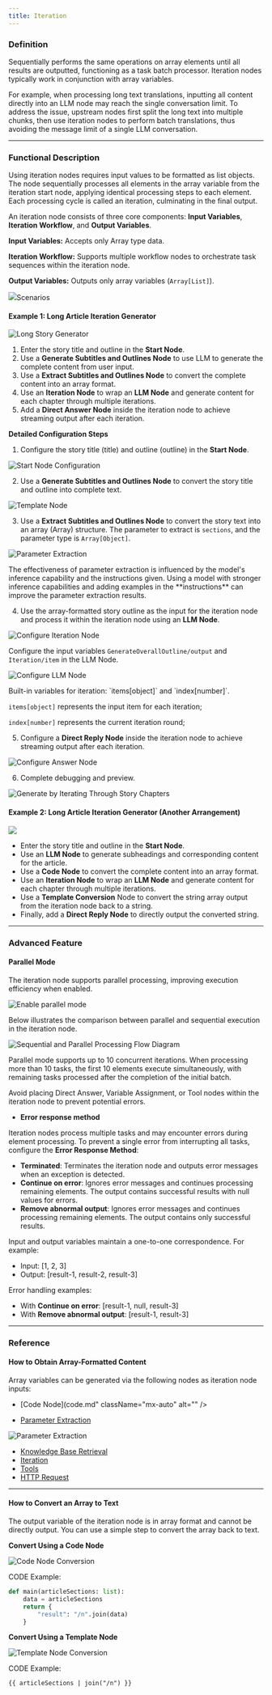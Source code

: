 ```yaml
---
title: Iteration
---
```



### Definition

Sequentially performs the same operations on array elements until all results are outputted, functioning as a task batch processor. Iteration nodes typically work in conjunction with array variables.

For example, when processing long text translations, inputting all content directly into an LLM node may reach the single conversation limit. To address the issue, upstream nodes first split the long text into multiple chunks, then use iteration nodes to perform batch translations, thus avoiding the message limit of a single LLM conversation.

***

### Functional Description

Using iteration nodes requires input values to be formatted as list objects. The node sequentially processes all elements in the array variable from the iteration start node, applying identical processing steps to each element. Each processing cycle is called an iteration, culminating in the final output.

An iteration node consists of three core components: **Input Variables**, **Iteration Workflow**, and **Output Variables**.

**Input Variables:** Accepts only Array type data.

**Iteration Workflow:** Supports multiple workflow nodes to orchestrate task sequences within the iteration node.

**Output Variables:** Outputs only array variables (`Array[List]`). 

<div class="image-side-by-side">
  <img
src="https://assets-docs.dify.ai/2024/12/7c94bccbb6f8dc4570c69c2bf02ec6d3.png)

### Scenarios

#### **Example 1: Long Article Iteration Generator**

![Long Story Generator](https://assets-docs.dify.ai/dify-enterprise-mintlify/en/guides/workflow/node/3a403551d48b178d0a41ce2a5748dd2d.png)

1. Enter the story title and outline in the **Start Node**.
2. Use a **Generate Subtitles and Outlines Node** to use LLM to generate the complete content from user input.
3. Use a **Extract Subtitles and Outlines Node** to convert the complete content into an array format.
4. Use an **Iteration Node** to wrap an **LLM Node** and generate content for each chapter through multiple iterations.
5. Add a **Direct Answer Node** inside the iteration node to achieve streaming output after each iteration.

**Detailed Configuration Steps**

1. Configure the story title (title) and outline (outline) in the **Start Node**.

![Start Node Configuration](https://assets-docs.dify.ai/dify-enterprise-mintlify/en/guides/workflow/node/3af1c2ed0df00f19e584bcf511302f55.png)

2. Use a **Generate Subtitles and Outlines Node** to convert the story title and outline into complete text.

![Template Node](https://assets-docs.dify.ai/dify-enterprise-mintlify/en/guides/workflow/node/55f1eceb43bd6e301078a08584988b18.png)

3. Use a **Extract Subtitles and Outlines Node** to convert the story text into an array (Array) structure. The parameter to extract is `sections`, and the parameter type is `Array[Object]`.

![Parameter Extraction](https://assets-docs.dify.ai/dify-enterprise-mintlify/en/guides/workflow/node/d3beee536ff3c35f4e1eb1ab610f35d7.png)

<Info>
The effectiveness of parameter extraction is influenced by the model's inference capability and the instructions given. Using a model with stronger inference capabilities and adding examples in the **instructions** can improve the parameter extraction results.
</Info>

4. Use the array-formatted story outline as the input for the iteration node and process it within the iteration node using an **LLM Node**.

![Configure Iteration Node](https://assets-docs.dify.ai/dify-enterprise-mintlify/en/guides/workflow/node/ac91582998868004b298afe2f04e5589.png)

Configure the input variables `GenerateOverallOutline/output` and `Iteration/item` in the LLM Node.

![Configure LLM Node](https://assets-docs.dify.ai/dify-enterprise-mintlify/en/guides/workflow/node/d849ff9164482a83ea8a091fde9cb4d1.png)

<Info>
Built-in variables for iteration: `items[object]` and `index[number]`.

`items[object]` represents the input item for each iteration;

`index[number]` represents the current iteration round;
</Info>

5. Configure a **Direct Reply Node** inside the iteration node to achieve streaming output after each iteration.

![Configure Answer Node](https://assets-docs.dify.ai/dify-enterprise-mintlify/en/guides/workflow/node/64da09ab904f74c8ec45e098c81f95be.png)

6. Complete debugging and preview.

![Generate by Iterating Through Story Chapters](https://assets-docs.dify.ai/dify-enterprise-mintlify/en/guides/workflow/node/f443508d9ecc6d30094297243f590e6a.png)

#### **Example 2: Long Article Iteration Generator (Another Arrangement)**

![](https://assets-docs.dify.ai/dify-enterprise-mintlify/en/guides/workflow/node/6e973b52bb3960bf948f92df8ae2f910.png)

* Enter the story title and outline in the **Start Node**.
* Use an **LLM Node** to generate subheadings and corresponding content for the article.
* Use a **Code Node** to convert the complete content into an array format.
* Use an **Iteration Node** to wrap an **LLM Node** and generate content for each chapter through multiple iterations.
* Use a **Template Conversion** Node to convert the string array output from the iteration node back to a string.
* Finally, add a **Direct Reply Node** to directly output the converted string.

***

### Advanced Feature

#### Parallel Mode

The iteration node supports parallel processing, improving execution efficiency when enabled.

![Enable parallel mode](https://assets-docs.dify.ai/2024/12/516af5e7427fce9a58fa9d9b583230d4.png)

Below illustrates the comparison between parallel and sequential execution in the iteration node.

![Sequential and Parallel Processing Flow Diagram](https://assets-docs.dify.ai/2024/12/2656dec26d6357556a280fcd69ccd9a7.png)

Parallel mode supports up to 10 concurrent iterations. When processing more than 10 tasks, the first 10 elements execute simultaneously, with remaining tasks processed after the completion of the initial batch.

<Info>
Avoid placing Direct Answer, Variable Assignment, or Tool nodes within the iteration node to prevent potential errors.
</Info>

* **Error response method**

Iteration nodes process multiple tasks and may encounter errors during element processing. To prevent a single error from interrupting all tasks, configure the **Error Response Method**:

* **Terminated**: Terminates the iteration node and outputs error messages when an exception is detected.
* **Continue on error**: Ignores error messages and continues processing remaining elements. The output contains successful results with null values for errors.
* **Remove abnormal output**: Ignores error messages and continues processing remaining elements. The output contains only successful results.

Input and output variables maintain a one-to-one correspondence. For example:

* Input: \[1, 2, 3]
* Output: \[result-1, result-2, result-3]

Error handling examples:

* With **Continue on error**: \[result-1, null, result-3]
* With **Remove abnormal output**: \[result-1, result-3]

***

### Reference

#### How to Obtain Array-Formatted Content

Array variables can be generated via the following nodes as iteration node inputs:

* [Code Node](code.md"
className="mx-auto"
alt=""
/>
  <img
src="https://assets-docs.dify.ai/dify-enterprise-mintlify/en/guides/workflow/node/d3beee536ff3c35f4e1eb1ab610f35d7.png"
className="mx-auto"
alt=""
/>
</div>

* [Parameter Extraction](parameter-extractor.md)

![Parameter Extraction](https://assets-docs.dify.ai/dify-enterprise-mintlify/en/guides/workflow/node/b5a9d4bee95d7a1331bb7ff7433e47a3.png)

* [Knowledge Base Retrieval](knowledge-retrieval.md)
* [Iteration](iteration.md)
* [Tools](tools.md)
* [HTTP Request](http-request.md)

***

#### How to Convert an Array to Text

The output variable of the iteration node is in array format and cannot be directly output. You can use a simple step to convert the array back to text.

**Convert Using a Code Node**

![Code Node Conversion](https://assets-docs.dify.ai/dify-enterprise-mintlify/en/guides/workflow/node/8be2372b00a802e981efe6f0ceff815b.png)

CODE Example:

```python
def main(articleSections: list):
    data = articleSections
    return {
        "result": "/n".join(data)
    }
```

**Convert Using a Template Node**

![Template Node Conversion](https://assets-docs.dify.ai/dify-enterprise-mintlify/en/guides/workflow/node/8c0bcc5de453dea2776d2755449bd971.png)

CODE Example:

```django
{{ articleSections | join("/n") }}
```
